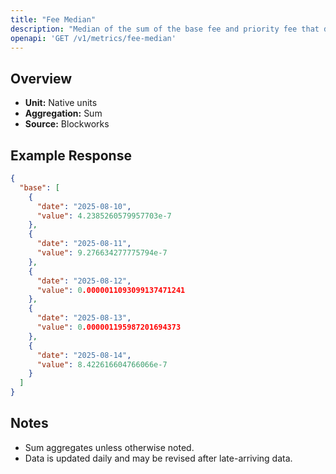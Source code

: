 ```yaml
---
title: "Fee Median"
description: "Median of the sum of the base fee and priority fee that day in native chain token"
openapi: 'GET /v1/metrics/fee-median'
---
```


## Overview

- **Unit:** Native units
- **Aggregation:** Sum
- **Source:** Blockworks



## Example Response

```json
{
  "base": [
    {
      "date": "2025-08-10",
      "value": 4.2385260579957703e-7
    },
    {
      "date": "2025-08-11",
      "value": 9.276634277775794e-7
    },
    {
      "date": "2025-08-12",
      "value": 0.0000011093099137471241
    },
    {
      "date": "2025-08-13",
      "value": 0.000001195987201694373
    },
    {
      "date": "2025-08-14",
      "value": 8.422616604766066e-7
    }
  ]
}
```

## Notes
- Sum aggregates unless otherwise noted.
- Data is updated daily and may be revised after late-arriving data.
